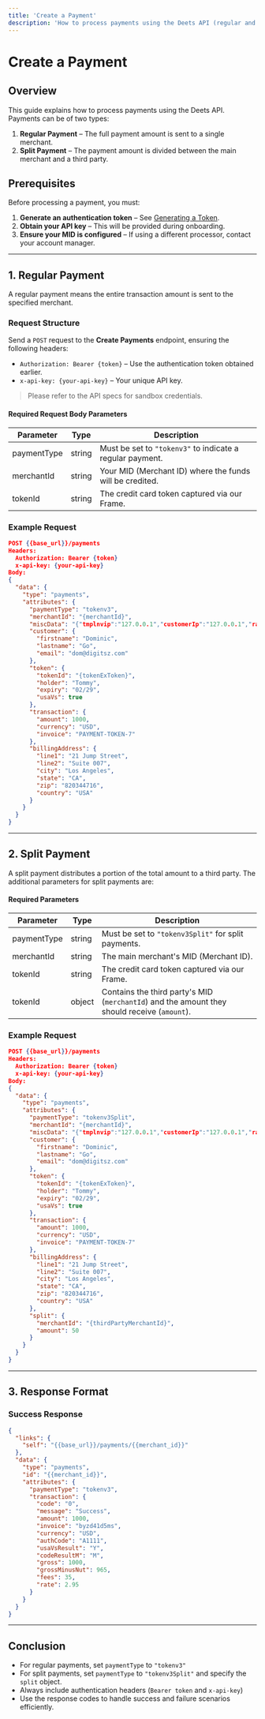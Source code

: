 ```yaml
---
title: 'Create a Payment'
description: 'How to process payments using the Deets API (regular and split payments)'
---
```


# Create a Payment

## Overview

This guide explains how to process payments using the Deets API. Payments can be of two types:

1. **Regular Payment** – The full payment amount is sent to a single merchant.
2. **Split Payment** – The payment amount is divided between the main merchant and a third party.

## Prerequisites

Before processing a payment, you must:

1. **Generate an authentication token** – See [Generating a Token](#).
2. **Obtain your API key** – This will be provided during onboarding.
3. **Ensure your MID is configured** – If using a different processor, contact your account manager.

---

## 1. Regular Payment

A regular payment means the entire transaction amount is sent to the specified merchant.

### Request Structure

Send a `POST` request to the **Create Payments** endpoint, ensuring the following headers:

- `Authorization: Bearer {token}` – Use the authentication token obtained earlier.
- `x-api-key: {your-api-key}` – Your unique API key.

> Please refer to the API specs for sandbox credentials.

#### Required Request Body Parameters

| Parameter    | Type   | Description                                                      |
|--------------|--------|------------------------------------------------------------------|
| paymentType  | string | Must be set to `"tokenv3"` to indicate a regular payment.         |
| merchantId   | string | Your MID (Merchant ID) where the funds will be credited.          |
| tokenId      | string | The credit card token captured via our Frame.                    |

### Example Request

```json
POST {{base_url}}/payments
Headers:
  Authorization: Bearer {token}
  x-api-key: {your-api-key}
Body:
{
  "data": {
    "type": "payments",
    "attributes": {
      "paymentType": "tokenv3",
      "merchantId": "{merchantId}",
      "miscData": "{"tmplnvip":"127.0.0.1","customerIp":"127.0.0.1","rawData":"Lorem Ipsum"}",
      "customer": {
        "firstname": "Dominic",
        "lastname": "Go",
        "email": "dom@digitsz.com"
      },
      "token": {
        "tokenId": "{tokenExToken}",
        "holder": "Tommy",
        "expiry": "02/29",
        "usaVs": true
      },
      "transaction": {
        "amount": 1000,
        "currency": "USD",
        "invoice": "PAYMENT-TOKEN-7"
      },
      "billingAddress": {
        "line1": "21 Jump Street",
        "line2": "Suite 007",
        "city": "Los Angeles",
        "state": "CA",
        "zip": "820344716",
        "country": "USA"
      }
    }
  }
}
```

---

## 2. Split Payment

A split payment distributes a portion of the total amount to a third party. The additional parameters for split payments are:

#### Required Parameters

| Parameter    | Type   | Description                                                                 |
|--------------|--------|-----------------------------------------------------------------------------|
| paymentType  | string | Must be set to `"tokenv3Split"` for split payments.                         |
| merchantId   | string | The main merchant's MID (Merchant ID).                                      |
| tokenId      | string | The credit card token captured via our Frame.                               |
| tokenId      | object | Contains the third party's MID (`merchantId`) and the amount they should receive (`amount`). |

### Example Request

```json
POST {{base_url}}/payments
Headers:
  Authorization: Bearer {token}
  x-api-key: {your-api-key}
Body:
{
  "data": {
    "type": "payments",
    "attributes": {
      "paymentType": "tokenv3Split",
      "merchantId": "{merchantId}",
      "miscData": "{"tmplnvip":"127.0.0.1","customerIp":"127.0.0.1","rawData":"Lorem Ipsum"}",
      "customer": {
        "firstname": "Dominic",
        "lastname": "Go",
        "email": "dom@digitsz.com"
      },
      "token": {
        "tokenId": "{tokenExToken}",
        "holder": "Tommy",
        "expiry": "02/29",
        "usaVs": true
      },
      "transaction": {
        "amount": 1000,
        "currency": "USD",
        "invoice": "PAYMENT-TOKEN-7"
      },
      "billingAddress": {
        "line1": "21 Jump Street",
        "line2": "Suite 007",
        "city": "Los Angeles",
        "state": "CA",
        "zip": "820344716",
        "country": "USA"
      },
      "split": {
        "merchantId": "{thirdPartyMerchantId}",
        "amount": 50
      }
    }
  }
}
```

---

## 3. Response Format

### Success Response

```json
{
  "links": {
    "self": "{{base_url}}/payments/{{merchant_id}}"
  },
  "data": {
    "type": "payments",
    "id": "{{merchant_id}}",
    "attributes": {
      "paymentType": "tokenv3",
      "transaction": {
        "code": "0",
        "message": "Success",
        "amount": 1000,
        "invoice": "byzd41d5ms",
        "currency": "USD",
        "authCode": "A1111",
        "usaVsResult": "Y",
        "codeResultM": "M",
        "gross": 1000,
        "grossMinusNut": 965,
        "fees": 35,
        "rate": 2.95
      }
    }
  }
}
```

---

## Conclusion

- For regular payments, set `paymentType` to `"tokenv3"`
- For split payments, set `paymentType` to `"tokenv3Split"` and specify the `split` object.
- Always include authentication headers (`Bearer token` and `x-api-key`)
- Use the response codes to handle success and failure scenarios efficiently.
